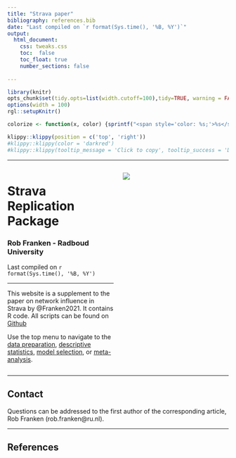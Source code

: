 ```yaml
---
title: "Strava paper"
bibliography: references.bib
date: "Last compiled on `r format(Sys.time(), '%B, %Y')`"
output: 
  html_document:
    css: tweaks.css
    toc:  false
    toc_float: true
    number_sections: false
 
---
```


```r
library(knitr)
opts_chunk$set(tidy.opts=list(width.cutoff=100),tidy=TRUE, warning = FALSE, message = FALSE,comment = "#>", cache=TRUE, class.source=c("test"), class.output=c("test2"))
options(width = 100)
rgl::setupKnitr()

colorize <- function(x, color) {sprintf("<span style='color: %s;'>%s</span>", color, x) }

```

```r
klippy::klippy(position = c('top', 'right'))
#klippy::klippy(color = 'darkred')
#klippy::klippy(tooltip_message = 'Click to copy', tooltip_success = 'Done')
```



----

:::::::::::::: {.columns}
::: {.column width="50%"}

# **Strava Replication Package**
### Rob Franken - Radboud University
Last compiled on `r format(Sys.time(), '%B, %Y')`

----
  
This website is a supplement to the paper on network influence in Strava by @Franken2021. It contains R code. 
All scripts can be found on [Github](https://github.com/robfranken/Strava)

Use the top menu to navigate to the [data preparation](https://robfranken.github.io/Strava/prep.html), [descriptive statistics](https://robfranken.github.io/Strava/des.html), [model selection](https://robfranken.github.io/Strava/explore.html), or [meta-analysis](https://robfranken.github.io/Strava/meta.html).

:::
::: {.column width="50%"}

![](images/logo2.png)

:::
::::::::::::::
----

## Contact  

Questions can be addressed to the first author of the corresponding article, Rob Franken (rob.franken@ru.nl).
  
----

## References






